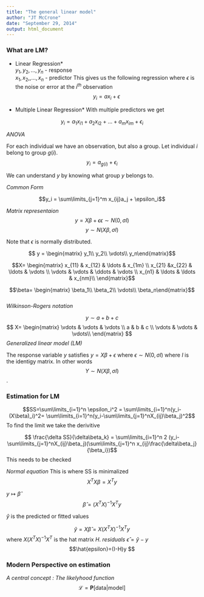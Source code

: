 ```yaml
---
title: "The general linear model"
author: "JT McCrone"
date: "September 29, 2014"
output: html_document
---
```


### What are LM?
* Linear Regression*  
$y_1,y_2,...,y_n$ - response  
$x_1,x_2,,...,x_n$ - predictor
This gives us the following regression where $\epsilon$ is the noise or error at the $i^{th}$ observation
$$ y_i = ax_i+\epsilon$$


* Multiple Linear Regression*
With multiple predictors we get

$$ y_i = a_1x_{i1}+a_2x_{i2}+...+a_mx_{im}+\epsilon_i$$


*ANOVA*

For each individual we have an observation, but also a group. Let individual $i$ belong to group $g(i)$.  
$$y_i=a_{g(i)}+\epsilon_i$$

We can understand $y$ by knowing what group $y$ belongs to.


*Common Form*

$$y_i = \sum\limits_{j=1}^m x_{ij}a_j + \epsilon_i$$

*Matrix representaion*  
$$ y = X\beta + \epsilon   \epsilon \sim N(0,\sigma I)$$
$$ y \sim N(X\beta,\sigma I)$$

Note that $\epsilon$ is normally distributed.

$$ y = \begin{matrix}
y_1\\
y_2\\
\vdots\\
y_n\end{matrix}$$

$$X= \begin{matrix} 
x_{11} & x_{12} & \ldots & x_{1m} \\
x_{21} &x_{22} & \ldots & \vdots \\
\vdots & \vdots & \ddots & \vdots \\
x_{n1} & \ldots & \ldots & x_{nm}\\
\end{matrix}$$

$$\beta= \begin{matrix}
\beta_1\\
\beta_2\\
\vdots\\
\beta_n\end{matrix}$$  
*Wilkinson-Rogers notation*  

$$y \sim a+b+c$$
$$
X= \begin{matrix}
\vdots &  \vdots  & \vdots \\
a  &  b & c \\
\vdots &  \vdots  & \vdots\\
\end{matrix}
$$
*Generalized linear model (LM)*

The response variable $y$ satisfies $y=X\beta +\epsilon$ where $\epsilon \sim N(0,\sigma I)$ where $I$ is the identigy matrix.  In other words $$Y \sim N(X\beta,\sigma I)$$.



### Estimation for LM

$$SS=\sum\limits_{i=1}^n \epsilon_i^2 = \sum\limits_{i=1}^n(y_i-(X\beta)_i)^2= \sum\limits_{i=1}^n(y_i-\sum\limits_{j=1}^nX_{ij}\beta_j)^2$$
To find the limit we take the derivitive

$$ \frac{\delta SS}{\delta\beta_k} = \sum\limits_{i=1}^n 2 (y_i-\sum\limits_{j=1}^nX_{ij}\beta_j)(\sum\limits_{j=1}^n x_{ij}\frac{\delta\beta_j}{\beta_i})$$ This needs to be checked

*Normal equation* This is where SS is minimalized
$$X^TX\beta = X^Ty$$

$y \mapsto \hat{\beta}$
$$\hat{\beta}=(X^TX)^{-1}X^Ty$$

$\hat{y}$ is the predicted or fitted values

$$\hat{y}= X\hat{\beta}=X(X^TX)^{-1}X^Ty$$
where $X(X^TX)^{-1}X^T$ is the hat matrix $H$.
*residuals* $\hat{\epsilon} = \hat{y}-y$
$$\hat{epsilon}=(I-H)y  $$

### Modern Perspective on estimation
*A central concept : The likelyhood function*
$$\mathscr{L} = \mathbf{P}[\text{data|model}]$$

















